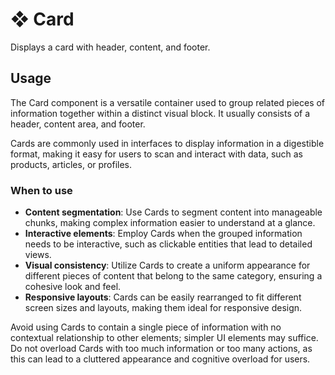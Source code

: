 # ❖ Card

Displays a card with header, content, and footer.


## Usage

The Card component is a versatile container used to group related pieces of information together within a distinct visual block. It usually consists of a header, content area, and footer. 

Cards are commonly used in interfaces to display information in a digestible format, making it easy for users to scan and interact with data, such as products, articles, or profiles.

### When to use
- **Content segmentation**: Use Cards to segment content into manageable chunks, making complex information easier to understand at a glance.
- **Interactive elements**: Employ Cards when the grouped information needs to be interactive, such as clickable entities that lead to detailed views.
- **Visual consistency**: Utilize Cards to create a uniform appearance for different pieces of content that belong to the same category, ensuring a cohesive look and feel.
- **Responsive layouts**: Cards can be easily rearranged to fit different screen sizes and layouts, making them ideal for responsive design.

Avoid using Cards to contain a single piece of information with no contextual relationship to other elements; simpler UI elements may suffice. Do not overload Cards with too much information or too many actions, as this can lead to a cluttered appearance and cognitive overload for users.
